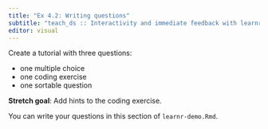 ```yaml
---
title: "Ex 4.2: Writing questions"
subtitle: "teach_ds :: Interactivity and immediate feedback with learnr"
editor: visual
---
```


Create a tutorial with three questions:

-   one multiple choice
-   one coding exercise
-   one sortable question

**Stretch goal**: Add hints to the coding exercise.

You can write your questions in this section of `learnr-demo.Rmd`.

## 
